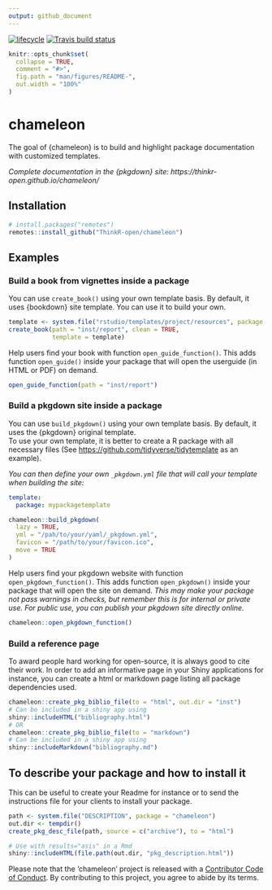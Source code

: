 ```yaml
---
output: github_document
---
```


<!-- badges: start -->
[![lifecycle](https://img.shields.io/badge/lifecycle-experimental-orange.svg)](https://www.tidyverse.org/lifecycle/#experimental)
[![Travis build status](https://travis-ci.org/ThinkR-open/chameleon.svg?branch=master)](https://travis-ci.org/ThinkR-open/chameleon)
<!-- badges: end -->

<!-- README.md is generated from README.Rmd. Please edit that file -->

```r
knitr::opts_chunk$set(
  collapse = TRUE,
  comment = "#>",
  fig.path = "man/figures/README-",
  out.width = "100%"
)
```
# chameleon

The goal of {chameleon} is to build and highlight package documentation with customized templates.

*Complete documentation in the {pkgdown} site: https://thinkr-open.github.io/chameleon/*

## Installation

```r
# install.packages("remotes")
remotes::install_github("ThinkR-open/chameleon")
```


## Examples
### Build a book from vignettes inside a package

You can use `create_book()` using your own template basis. By default, it uses {bookdown} site template. You can use it to build your own.

```r
template <- system.file("rstudio/templates/project/resources", package = "bookdown")
create_book(path = "inst/report", clean = TRUE,
            template = template)
```

Help users find your book with function `open_guide_function()`. This adds function `open_guide()` inside your package that will open the userguide (in HTML or PDF) on demand.

```r
open_guide_function(path = "inst/report")
```

### Build a pkgdown site inside a package

You can use `build_pkgdown()` using your own template basis. By default, it uses the {pkgdown} original template.  
To use your own template, it is better to create a R package with all necessary files (See <https://github.com/tidyverse/tidytemplate> as an example).  

*You can then define your own `_pkgdown.yml` file that will call your template when building the site:*
```yaml
template:
  package: mypackagetemplate

```

```r
chameleon::build_pkgdown(
  lazy = TRUE,
  yml = "/pah/to/your/yaml/_pkgdown.yml",
  favicon = "/path/to/your/favicon.ico",
  move = TRUE
)
```

Help users find your pkgdown website with function `open_pkgdown_function()`. This adds function `open_pkgdown()` inside your package that will open the site on demand. _This may make your package not pass warnings in checks, but remember this is for internal or private use. For public use, you can publish your pkgdown site directly online._

```r
chameleon::open_pkgdown_function()
```

### Build a reference page

To award people hard working for open-source, it is always good to cite their work. In order to add an informative page in your Shiny applications for instance, you can create a html or markdown page listing all package dependencies used. 

```r
chameleon::create_pkg_biblio_file(to = "html", out.dir = "inst")
# Can be included in a shiny app using 
shiny::includeHTML("bibliography.html")
# OR
chameleon::create_pkg_biblio_file(to = "markdown")
# Can be included in a shiny app using 
shiny::includeMarkdown("bibliography.md")
```

## To describe your package and how to install it

This can be useful to create your Readme for instance or to send the instructions file for your clients to install your package.

```r
path <- system.file("DESCRIPTION", package = "chameleon")
out.dir <- tempdir()
create_pkg_desc_file(path, source = c("archive"), to = "html")
```

```r
# Use with results="asis" in a Rmd
shiny::includeHTML(file.path(out.dir, "pkg_description.html"))
```

Please note that the 'chameleon' project is released with a
[Contributor Code of Conduct](CODE_OF_CONDUCT.md).
By contributing to this project, you agree to abide by its terms.
